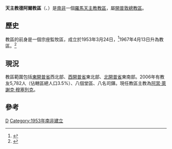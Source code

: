 {{Infobox Roman Catholic diocese
|Roman Catholic Diocese of = 天主教德阿爾教區
|Latin name of diocese = Dioecesis De Aarensis
|image = 
|caption = 
|location = [[南非|南非]]
|territory = 東開普省西北部、西開普省東北部、北開普省東南部

|population = 5,782

|rite = 拉丁禮
|patron = 
|province = 開普敦
|established = 1953年
|cathedral = [[聖母升天主教座堂_(德阿爾)|聖母升天座堂]]
|副主教座堂 =
|leadership = 主教
|website = 
|教宗= 
|metropolitan =
|ordinary = 阿當·萊謝克·穆塞列克

|coadjutor bishop = 
|emeritus = 
}}
'''天主教德阿爾教區'''（{{lang-la|Dioecesis De Aarensis}}、{{lang-en|Roman Catholic Diocese of De Aar}}）是[[南非|南非]]一個[[羅馬天主教|羅馬天主教]][[教區|教區]]，屬[[天主教開普敦總教區|開普敦總教區]]。
==歷史==
教區的前身是一個宗座監牧區，成立於1953年3月24日，<ref>{{cite journal
|journal=[[宗座公報|宗座公報]]
|publisher=梵蒂岡出版社
|date=1953年
|volume=45
|title=''Nos quibus''
|page=533
|url=http://www.vatican.va/archive/aas/documents/AAS%2043%20%5B1951%5D%20-%20ocr.pdf
|access-date=2014-01-26
|archive-date=2012-08-09
|archive-url=https://www.webcitation.org/69mL2255U?url=http://www.vatican.va/archive/aas/documents/AAS%2043%20%5B1951%5D%20-%20ocr.pdf
|dead-url=no
}}</ref>1967年4月13日升為教區。<ref>{{Cite web |url=http://www.vatican.va/holy_father/paul_vi/apost_constitutions/documents/hf_p-vi_apc_19670413_deaarensis_lt.html |title=升為教區的宗座憲令 |access-date=2014-01-26 |archive-date=2014-02-03 |archive-url=https://web.archive.org/web/20140203152009/http://www.vatican.va/holy_father/paul_vi/apost_constitutions/documents/hf_p-vi_apc_19670413_deaarensis_lt.html |dead-url=no }}</ref>

==現況==
教區範圍包括[[東開普省|東開普省]]西北部、[[西開普省|西開普省]]東北部、[[北開普省|北開普省]]東南部。2006年有教友5,782人（佔轄區總人口3.5%）、八個堂區、八名司鐸。現任教區主教為[[阿當·萊謝克·穆塞列克|阿當·萊謝克·穆塞列克]]。

==參考==
{{reflist}}

{{南非天主教教區}}
[[Category:南非天主教教區|D]]
[[Category:1953年南非建立|Category:1953年南非建立]]